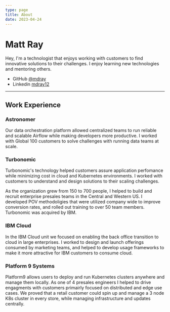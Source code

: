 ```yaml
---
type: page
title: About
date: 2023-04-24
---
```


# Matt Ray

Hey, I'm a technologist that enjoys working with customers to find innovative solutions to their challenges. I enjoy learning new technologies and mentoring others. 

- GitHub [@mdray](https://github.com/mdray)
- Linkedin [mdray12](https://www.linkedin.com/in/mdray12/)
---
## Work Experience

### Astronomer
Our data orchestration platform allowed centralized teams to run reliable and scalable Airflow while making developers more productive. I worked with Global 100 customers to solve challenges with running data teams at scale. 

### Turbonomic
Turbonomic's technology helped customers assure application perfomance while minimizing cost in cloud and Kubernetes environments. I worked with customers to understand and design solutions to their scaling challenges. 

As the organization grew from 150 to 700 people, I helped to build and recruit enterprise presales teams in the Central and Western US. I developed POV methodoligies that were utilized company wide to improve conversion rates, and rolled out training to over 50 team members. Turbonomic was acquired by IBM. 

### IBM Cloud
In the IBM Cloud unit we focused on enabling the back office transition to cloud in large enterprises. I worked to design and launch offerings consumed by marketing teams, and helped to develop usage frameworks to make it more attractive for IBM customers to consume cloud. 

### Platform 9 Systems
Platform9 allows users to deploy and run Kubernetes clusters anywhere and manage them locally. As one of 4 presales engineers I helped to drive engagments with customers primairly focused on distributed and edge use cases. We proved that a retail customer could spin up and manage a 3 node K8s cluster in every store, while managing infrastructure and updates centrally. 